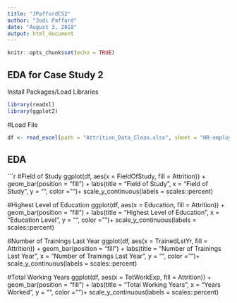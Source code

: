 ```yaml
---
title: "JPaffordCS2"
author: "Jodi Pafford"
date: "August 3, 2018"
output: html_document
---
```


```r
knitr::opts_chunk$set(echo = TRUE)
```

## EDA for Case Study 2

Install Packages/Load Libraries
```r
library(readxl)
library(ggplot2)
```

#Load File

```r
df <- read_excel(path = "Attrition_Data_Clean.xlsx", sheet = "HR-employee-attrition Data")
```

## EDA

```r

#Field of Study
ggplot(df, aes(x = FieldOfStudy, fill = Attrition)) + geom_bar(position = "fill") + labs(title = "Field of Study", x = "Field of Study", y = "", color = "")+ scale_y_continuous(labels = scales::percent)

#Highest Level of Education
ggplot(df, aes(x = Education, fill = Attrition)) + geom_bar(position = "fill") + labs(title = "Highest Level of Education", x = "Education Level", y = "", color = "")+ scale_y_continuous(labels = scales::percent)

#Number of Trainings Last Year
ggplot(df, aes(x = TrainedLstYr, fill = Attrition)) + geom_bar(position = "fill") + labs(title = "Number of Trainings Last Year", x = "Number of Trainings Last Year", y = "", color = "")+ scale_y_continuous(labels = scales::percent)

#Total Working Years
ggplot(df, aes(x = TotWorkExp, fill = Attrition)) + geom_bar(position = "fill") + labs(title = "Total Working Years", x = "Years Worked", y = "", color = "")+ scale_y_continuous(labels = scales::percent)

